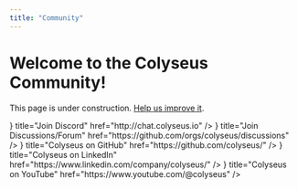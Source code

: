```yaml
---
title: "Community"
---
```


# Welcome to the Colyseus Community!

This page is under construction. [Help us improve it](/community/help).

<Cards>
    <Cards.Card icon={<CommentIcon/>} title="Join Discord" href="http://chat.colyseus.io" />
    <Cards.Card icon={<CommentDiscussionIcon/>} title="Join Discussions/Forum" href="https://github.com/orgs/colyseus/discussions" />
    <Cards.Card icon={<MarkGithubIcon/>} title="Colyseus on GitHub" href="https://github.com/colyseus/" />
    <Cards.Card icon={<OrganizationIcon/>} title="Colyseus on LinkedIn" href="https://www.linkedin.com/company/colyseus/" />
    <Cards.Card icon={<VideoIcon/>} title="Colyseus on YouTube" href="https://www.youtube.com/@colyseus" />
</Cards>